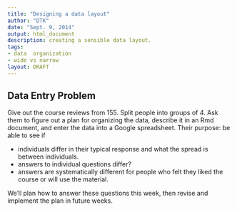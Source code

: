 ```yaml
---
title: "Designing a data layout"
author: "DTK"
date: "Sept. 9, 2014"
output: html_document
description: creating a sensible data layout.
tags: 
- data  organization
- wide vs narrow
layout: DRAFT
---
```



## Data Entry Problem

Give out the course reviews from 155.  Split people into groups of 4.  Ask them to figure out a plan for organizing the data, describe it in an Rmd document, and enter the data into a Google spreadsheet.  Their purpose: be able to see if 

* individuals differ in their typical response and what the spread is between individuals.
* answers to individual questions differ?
* answers are systematically different for people who felt they liked the course or will use the material.

We'll plan how to answer these questions this week, then revise and implement the plan in future weeks.

